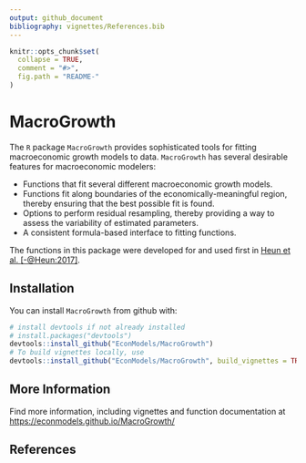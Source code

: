 ```yaml
---
output: github_document
bibliography: vignettes/References.bib
---
```


```r
knitr::opts_chunk$set(
  collapse = TRUE,
  comment = "#>",
  fig.path = "README-"
)
```

# MacroGrowth

The `R` package `MacroGrowth` provides sophisticated tools for fitting macroeconomic 
growth models to data. 
`MacroGrowth` has several desirable features for macroeconomic modelers:

* Functions that fit several different macroeconomic growth models.
* Functions fit along 
boundaries of the economically-meaningful region, 
thereby ensuring that the best possible fit is found.
* Options to perform residual resampling, 
thereby providing a way to assess the variability of estimated parameters.
* A consistent formula-based interface to fitting functions.

The functions in this package were developed for and used first in 
[Heun et al. [-@Heun:2017]](https://doi.org/10.3390/en10020203).


## Installation

You can install `MacroGrowth` from github with:

```r
# install devtools if not already installed
# install.packages("devtools")
devtools::install_github("EconModels/MacroGrowth")
# To build vignettes locally, use
devtools::install_github("EconModels/MacroGrowth", build_vignettes = TRUE)
```

## More Information

Find more information, including vignettes and function documentation at 
<https://econmodels.github.io/MacroGrowth/>

## References


